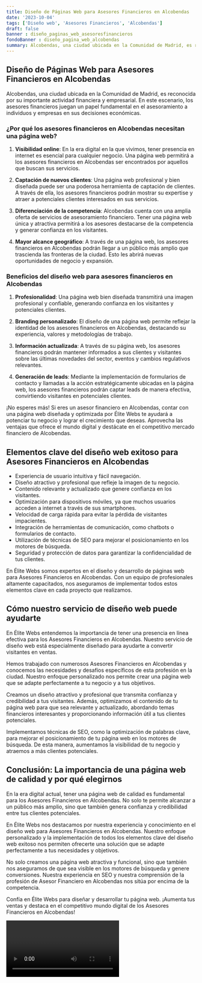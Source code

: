 ```yaml
---
title: Diseño de Páginas Web para Asesores Financieros en Alcobendas
date: '2023-10-04'
tags: ['Diseño web', 'Asesores Financieros', 'Alcobendas']
draft: false
banner : diseño_paginas_web_asesoresfinancieros
fondoBanner : diseño_pagina_web_alcobendas
summary: Alcobendas, una ciudad ubicada en la Comunidad de Madrid, es reconocida por su importante actividad financiera y empresarial. En este escenario, los asesores financieros juegan un papel fundamental en el asesoramiento a individuos y empresas en sus decisiones económicas. 
---
```


## Diseño de Páginas Web para Asesores Financieros en Alcobendas

Alcobendas, una ciudad ubicada en la Comunidad de Madrid, es reconocida por su importante actividad financiera y empresarial. En este escenario, los asesores financieros juegan un papel fundamental en el asesoramiento a individuos y empresas en sus decisiones económicas. 

### ¿Por qué los asesores financieros en Alcobendas necesitan una página web?

1. **Visibilidad online**: En la era digital en la que vivimos, tener presencia en internet es esencial para cualquier negocio. Una página web permitirá a los asesores financieros en Alcobendas ser encontrados por aquellos que buscan sus servicios.

2. **Captación de nuevos clientes**: Una página web profesional y bien diseñada puede ser una poderosa herramienta de captación de clientes. A través de ella, los asesores financieros podrán mostrar su expertise y atraer a potenciales clientes interesados en sus servicios.

3. **Diferenciación de la competencia**: Alcobendas cuenta con una amplia oferta de servicios de asesoramiento financiero. Tener una página web única y atractiva permitirá a los asesores destacarse de la competencia y generar confianza en los visitantes.

4. **Mayor alcance geográfico**: A través de una página web, los asesores financieros en Alcobendas podrán llegar a un público más amplio que trascienda las fronteras de la ciudad. Esto les abrirá nuevas oportunidades de negocio y expansión.

### Beneficios del diseño web para asesores financieros en Alcobendas

1. **Profesionalidad**: Una página web bien diseñada transmitirá una imagen profesional y confiable, generando confianza en los visitantes y potenciales clientes. 

2. **Branding personalizado**: El diseño de una página web permite reflejar la identidad de los asesores financieros en Alcobendas, destacando su experiencia, valores y metodologías de trabajo.

3. **Información actualizada**: A través de su página web, los asesores financieros podrán mantener informados a sus clientes y visitantes sobre las últimas novedades del sector, eventos y cambios regulativos relevantes.

4. **Generación de leads**: Mediante la implementación de formularios de contacto y llamadas a la acción estratégicamente ubicadas en la página web, los asesores financieros podrán captar leads de manera efectiva, convirtiendo visitantes en potenciales clientes.

¡No esperes más! Si eres un asesor financiero en Alcobendas, contar con una página web diseñada y optimizada por Élite Webs te ayudará a potenciar tu negocio y lograr el crecimiento que deseas. Aprovecha las ventajas que ofrece el mundo digital y destácate en el competitivo mercado financiero de Alcobendas.

<GifSeo />

<Cta />

## Elementos clave del diseño web exitoso para Asesores Financieros en Alcobendas

- Experiencia de usuario intuitiva y fácil navegación.
- Diseño atractivo y profesional que refleje la imagen de tu negocio.
- Contenido relevante y actualizado que genere confianza en los visitantes.
- Optimización para dispositivos móviles, ya que muchos usuarios acceden a internet a través de sus smartphones.
- Velocidad de carga rápida para evitar la pérdida de visitantes impacientes.
- Integración de herramientas de comunicación, como chatbots o formularios de contacto.
- Utilización de técnicas de SEO para mejorar el posicionamiento en los motores de búsqueda.
- Seguridad y protección de datos para garantizar la confidencialidad de tus clientes.

En Élite Webs somos expertos en el diseño y desarrollo de páginas web para Asesores Financieros en Alcobendas. Con un equipo de profesionales altamente capacitados, nos aseguramos de implementar todos estos elementos clave en cada proyecto que realizamos.

## Cómo nuestro servicio de diseño web puede ayudarte

En Élite Webs entendemos la importancia de tener una presencia en línea efectiva para los Asesores Financieros en Alcobendas. Nuestro servicio de diseño web está especialmente diseñado para ayudarte a convertir visitantes en ventas.

Hemos trabajado con numerosos Asesores Financieros en Alcobendas y conocemos las necesidades y desafíos específicos de esta profesión en la ciudad. Nuestro enfoque personalizado nos permite crear una página web que se adapte perfectamente a tu negocio y a tus objetivos.

Creamos un diseño atractivo y profesional que transmita confianza y credibilidad a tus visitantes. Además, optimizamos el contenido de tu página web para que sea relevante y actualizado, abordando temas financieros interesantes y proporcionando información útil a tus clientes potenciales.

Implementamos técnicas de SEO, como la optimización de palabras clave, para mejorar el posicionamiento de tu página web en los motores de búsqueda. De esta manera, aumentamos la visibilidad de tu negocio y atraemos a más clientes potenciales.

## Conclusión: La importancia de una página web de calidad y por qué elegirnos

En la era digital actual, tener una página web de calidad es fundamental para los Asesores Financieros en Alcobendas. No solo te permite alcanzar a un público más amplio, sino que también genera confianza y credibilidad entre tus clientes potenciales.

En Élite Webs nos destacamos por nuestra experiencia y conocimiento en el diseño web para Asesores Financieros en Alcobendas. Nuestro enfoque personalizado y la implementación de todos los elementos clave del diseño web exitoso nos permiten ofrecerte una solución que se adapte perfectamente a tus necesidades y objetivos.

No solo creamos una página web atractiva y funcional, sino que también nos aseguramos de que sea visible en los motores de búsqueda y genere conversiones. Nuestra experiencia en SEO y nuestra comprensión de la profesión de Asesor Financiero en Alcobendas nos sitúa por encima de la competencia.

Confía en Élite Webs para diseñar y desarrollar tu página web. ¡Aumenta tus ventas y destaca en el competitivo mundo digital de los Asesores Financieros en Alcobendas!

<Video />

<CtaBot job='Asesores Financieros' city='Alcobendas'/>

<Gmaps query='Alcobendas+españa+maps' />